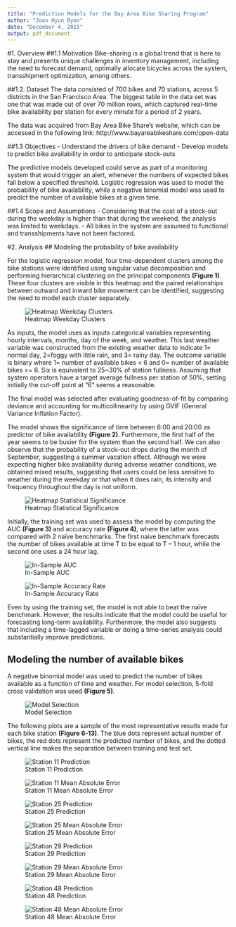 ```yaml
---
title: "Prediction Models for the Bay Area Bike Sharing Program"
author: "Joon Hyun Byon"
date: "December 4, 2015"
output: pdf_document
---
```


#1. Overview
##1.1 Motivation
Bike-sharing is a global trend that is here to stay and presents unique challenges in inventory management, including the need to forecast demand, optimally allocate bicycles across the system, transshipment optimization, among others. 

##1.2. Dataset
The data consisted of 700 bikes and 70 stations, across 5 districts in the San Francisco Area. The biggest table in the data set was one that was made out of over 70 million rows, which captured real-time bike availability per station for every minute for a period of 2 years.

The data was acquired from Bay Area Bike Share’s website, which can be accessed in the following link:
http://www.bayareabikeshare.com/open-data

##1.3 Objectives
- Understand the drivers of bike demand
- Develop models to predict bike availability in order to anticipate stock-outs

The predictive models developed could serve as part of a monitoring system that would trigger an alert, whenever the numbers of expected bikes fall below a specified threshold. Logistic regression was used to model the probability of bike availability, while a negative binomial model was used to predict the number of available bikes at a given time.

##1.4 Scope and Assumptions
- Considering that the cost of a stock-out during the weekday is higher than that during the weekend, the analysis was limited to weekdays.
- All bikes in the system are assumed to functional and transshipments have not been factored.

#2. Analysis
## Modeling the probability of bike availability

For the logistic regression model, four time-dependent clusters among the bike stations were identified using singular value decomposition and performing hierarchical clustering on the principal components **(Figure 1)**. These four clusters are visible in this heatmap and the paired relationships between outward and inward bike movement can be identified, suggesting the need to model each cluster separately.

![Heatmap Weekday Clusters](Heatmap Weekday Clusters2.png)

As inputs, the model uses as inputs categorical variables representing hourly intervals,  months, day of the week, and weather. This last weather variable was constructed from the existing weather data to indicate 1= normal day, 2=foggy with little rain, and 3= rainy day. The outcome variable is binary where 1= number of available bikes < 6 and 0= number of available bikes >= 6. Six is equivalent to 25~30% of station fullness. Assuming that system operators have a target average fullness per station of 50%, setting initially the cut-off point at “6” seems a reasonable. 

The final model was selected after evaluating goodness-of-fit by comparing deviance and accounting for multicollinearity by using GVIF (General Variance Inflation Factor).

The model shows the significance of time between 6:00 and 20:00 as predictor of bike availability **(Figure 2)**. Furthermore, the first half of the year seems to be busier for the system than the second half. We can also observe that the probability of a stock-out drops during the month of September, suggesting a summer vacation effect. Although we were expecting higher bike availability during adverse weather conditions, we obtained mixed results, suggesting that users could be less sensitive to weather during the weekday or that when it does rain, its intensity and frequency throughout the day is not uniform.

![Heatmap Statistical Significance](FINAL heatmap statistical significance2.png)

Initially, the training set was used to assess the model by computing the AUC **(Figure 3)** and accuracy rate **(Figure 4)**, where the latter was compared with 2 naïve benchmarks. The first naive benchmark forecasts the number of bikes available at time T to be equal to T – 1 hour, while the second one uses a 24 hour lag.


![In-Sample AUC](FINAL in sample rocr.png)


![In-Sample Accuracy Rate](FINAL in-sample accuracy2.png)

Even by using the training set, the model is not able to beat the naïve benchmark. However, the results indicate that the model could be useful for forecasting long-term availability. Furthermore, the model also suggests that including a time-lagged variable or doing a time-series analysis could substantially improve predictions.


## Modeling the number of available bikes
A negative binomial model was used to predict the number of bikes available as a function of time and weather. For model selection, 5-fold cross validation was used **(Figure 5)**.  

![Model Selection](model choice.png)

The following plots are a sample of the most representative results made for each bike station **(Figure 6-13)**. The blue dots represent actual number of bikes, the red dots represent the predicted number of bikes, and the dotted vertical line makes the separation between training and test set.

![Station 11 Prediction](station 11_prediction.png)

![Station 11 Mean Absolute Error](station 11_error.png)

![Station 25 Prediction](station 25_prediction.png)

![Station 25 Mean Absolute Error](station 25_error.png)

![Station 29 Prediction](station 29_prediction.png)

![Station 29 Mean Absolute Error](station 29_error.png)

![Station 48 Prediction](station 48_prediction.png)

![Station 48 Mean Absolute Error](station 48_error.png)

